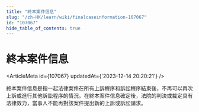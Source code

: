 ```yaml
---
title: "終本案件信息"
slug: "/zh-HK/learn/wiki/finalcaseinformation-107067"
id: "107067"
hide_table_of_contents: true
---
```



<Breadcrumbs current="終本案件信息" />

# 終本案件信息

<ArticleMeta id={107067} updatedAt={'2023-12-14 20:20:21'} />
<div className='border-solid border-b border-t-0 my-4 border-[var(--ifm-color-gray-300)]' />

終本案件信息是指一起法律案件在所有上訴程序和訴訟程序結束後，不再可以再次上訴或進行其他訴訟程序的情況。在終本案件信息確定後，法院的判決或裁定具有法律效力，當事人不能再對該案件提出新的上訴或訴訟請求。
